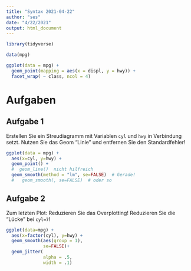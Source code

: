 ```yaml
---
title: "Syntax 2021-04-22"
author: "ses"
date: "4/22/2021"
output: html_document
---
```



```r
library(tidyverse)
```


```r
data(mpg)
```



```r
ggplot(data = mpg) + 
  geom_point(mapping = aes(x = displ, y = hwy)) + 
  facet_wrap( ~ class, ncol = 4)
```



# Aufgaben 

## Aufgabe 1

Erstellen Sie ein Streudiagramm mit Variablen `cyl` und `hwy` in Verbindung setzt. Nutzen Sie das Geom "Linie" und entfernen Sie den Standardfehler!


```r
ggplot(data = mpg) + 
  aes(x=cyl, y=hwy) +
  geom_point() +
  #  geom_line()  nicht hilfreich
  geom_smooth(method = "lm", se=FALSE)  # Gerade!
  #   geom_smooth(, se=FALSE)  # oder so

```

  
## Aufgabe 2

Zum letzten Plot: Reduzieren Sie das Overplotting! Reduzieren Sie die "Lücke" bei `cyl=7`!



```r
ggplot(data=mpg) +
  aes(x=factor(cyl), y=hwy) +
  geom_smooth(aes(group = 1),
              se=FALSE)+
  geom_jitter(
              alpha = .5,
              width = .1)
```









